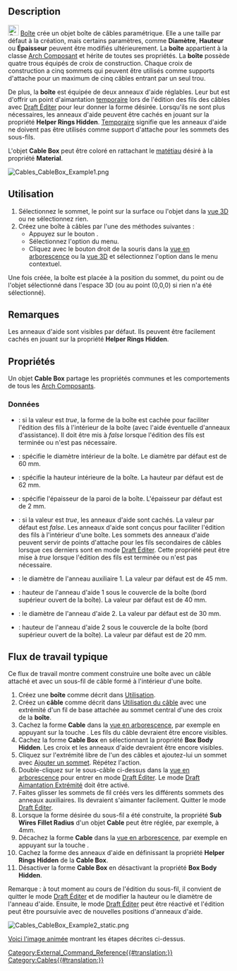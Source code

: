 <languages/>

<div class="mw-translate-fuzzy">
{{Docnav/fr
|[[Cables_Cable/fr|Câble]]
|[[Cables_CableConnector/fr|Connecteur]]
|[[Cables_Workbench/fr|Cables]]
|IconL=Cables_Cable.svg
|IconR=Cables_CableConnector.svg
|IconC=Cables_workbench_icon.svg
}}
</div>

<div class="mw-translate-fuzzy">
{{GuiCommand/fr
|Name=Cables CableBox
|Name/fr=Cables Boîte
|MenuLocation=Cables → Cable Box
|Workbenches=[[Cables_Workbench/fr|Cables]]
|Shortcut=
|Version=0.1.0
|SeeAlso=[[Cables_Cable/fr|Cables Câble]], [[Cables_CableConnector/fr|Cables Connecteur]]
}}
</div>

==Description==

[[Image:Cables_CableBox.svg|24px]] [[Cables_CableBox/fr|Boîte]] crée un objet boîte de câbles paramétrique. Elle a une taille par défaut à la création, mais certains paramètres, comme '''Diamètre''', '''Hauteur''' ou '''Épaisseur''' peuvent être modifiés ultérieurement. La '''boîte''' appartient à la classe [[Arch_Component/fr|Arch Composant]] et hérite de toutes ses propriétés. La '''boîte''' possède quatre trous équipés de croix de construction. Chaque croix de construction a cinq sommets qui peuvent être utilisés comme supports d'attache pour un maximum de cinq câbles entrant par un seul trou.

De plus, la '''boîte''' est équipée de deux anneaux d'aide réglables. Leur but est d'offrir un point d'aimantation <u>temporaire</u> lors de l'édition des fils des câbles avec [[Draft_Edit/fr|Draft Éditer]] pour leur donner la forme désirée. Lorsqu'ils ne sont plus nécessaires, les anneaux d'aide peuvent être cachés en jouant sur la propriété '''Helper Rings Hidden'''. <u>Temporaire</u> signifie que les anneaux d'aide ne doivent pas être utilisés comme support d'attache pour les sommets des sous-fils.

L'objet '''Cable Box''' peut être coloré en rattachant le [[Arch_SetMaterial/fr|matétiau]] désiré à la propriété '''Material'''.

[[Image:Cables_CableBox_Example1.png]]
{{Caption|Exemple de boîte pour câbles par défaut :<br/>Il y a des croix de construction visibles à l'intérieur des trous et des anneaux d'aide à l'intérieur d'une boîte.}}

<span id="Usage"></span>
==Utilisation==

# Sélectionnez le sommet, le point sur la surface ou l'objet dans la [[3D_view/fr|vue 3D]] ou ne sélectionnez rien.
# Créez une boîte à câbles par l'une des méthodes suivantes :
#* Appuyez sur le bouton {{Button|[[Image:Cables_CableBox.svg|16px]] [[Cables_CableBox/fr|Cable Box]]}}.
#* Sélectionnez l'option {{MenuCommand|Cables → [[Image:Cables_CableBox.svg|16px]] Cable Box}} du menu.
#* Cliquez avec le bouton droit de la souris dans la [[Tree_view/fr|vue en arborescence]] ou la [[3D_view/fr|vue 3D]] et sélectionnez l'option {{MenuCommand|Cables → [[Image:Cables_CableBox.svg|16px]] Cable Box}} dans le menu contextuel.

Une fois créée, la boîte est placée à la position du sommet, du point ou de l'objet sélectionné dans l'espace 3D (ou au point (0,0,0) si rien n'a été sélectionné).

<span id="Notes"></span>
==Remarques==

Les anneaux d'aide sont visibles par défaut. Ils peuvent être facilement cachés en jouant sur la propriété '''Helper Rings Hidden'''.

<span id="Properties"></span>
==Propriétés==

Un objet '''Cable Box''' partage les propriétés communes et les comportements de tous les [[Arch_Component/fr|Arch Composants]].

<span id="Data"></span>
===Données===

{{TitleProperty|Cable Box}}

* {{PropertyData|Box Body Hidden|Bool}} : si la valeur est ''true'', la forme de la boîte est cachée pour faciliter l'édition des fils à l'intérieur de la boîte (avec l'aide éventuelle d'anneaux d'assistance). Il doit être mis à ''false'' lorsque l'édition des fils est terminée ou n'est pas nécessaire.
* {{PropertyData|Diameter|Length}} : spécifie le diamètre intérieur de la boîte. Le diamètre par défaut est de 60 mm.
* {{PropertyData|Height|Length}} : spécifie la hauteur intérieure de la boîte. La hauteur par défaut est de 62 mm.
* {{PropertyData|Thickness|Length}} : spécifie l'épaisseur de la paroi de la boîte. L'épaisseur par défaut est de 2 mm.

{{TitleProperty|Cable Box Helpers}}

* {{PropertyData|Helper Rings Hidden|Bool}} : si la valeur est ''true'', les anneaux d'aide sont cachés. La valeur par défaut est ''false''. Les anneaux d'aide sont conçus pour faciliter l'édition des fils à l'intérieur d'une boîte. Les sommets des anneaux d'aide peuvent servir de points d'attache pour les fils secondaires de câbles lorsque ces derniers sont en mode [[Draft_Edit/fr|Draft Éditer]]. Cette propriété peut être mise à ''true'' lorsque l'édition des fils est terminée ou n'est pas nécessaire.
* {{PropertyData|Ring 1 Diameter|Length}} : le diamètre de l'anneau auxiliaire 1. La valeur par défaut est de 45 mm.
* {{PropertyData|Ring 1 Height|Length}} : hauteur de l'anneau d'aide 1 sous le couvercle de la boîte (bord supérieur ouvert de la boîte). La valeur par défaut est de 40 mm.
* {{PropertyData|Ring 2 Diameter|Length}} : le diamètre de l'anneau d'aide 2. La valeur par défaut est de 30 mm.
* {{PropertyData|Ring 2 Height|Length}} : hauteur de l'anneau d'aide 2 sous le couvercle de la boîte (bord supérieur ouvert de la boîte). La valeur par défaut est de 20 mm.

<span id="Typical_workflow"></span>
== Flux de travail typique ==

Ce flux de travail montre comment construire une boîte avec un câble attaché et avec un sous-fil de câble formé à l'intérieur d'une boîte.

# Créez une '''boîte''' comme décrit dans [[#Utilisation|Utilisation]].
# Créez un '''câble''' comme décrit dans [[Cables_Cable/fr#Utilisation|Utilisation du câble]] avec une extrémité d'un fil de base attachée au sommet central d'une des croix de la '''boîte'''.
# Cachez la forme '''Cable''' dans la [[Tree_view/fr|vue en arborescence]], par exemple en appuyant sur la touche {{KEY|Espace}}. Les fils du câble devraient être encore visibles.
# Cachez la forme '''Cable Box''' en sélectionnant la propriété '''Box Body Hidden'''. Les croix et les anneaux d'aide devraient être encore visibles.
# Cliquez sur l'extrémité libre de l'un des câbles et ajoutez-lui un sommet avec [[Cables_AddVertex/fr|Ajouter un sommet]]. Répétez l'action.
# Double-cliquez sur le sous-câble ci-dessus dans la [[Tree_view/fr|vue en arborescence]] pour entrer en mode [[Draft_Edit/fr|Draft Éditer]]. Le mode [[Draft_Snap_Endpoint/fr|Draft Aimantation Extrémité]] doit être activé.
# Faites glisser les sommets de fil créés vers les différents sommets des anneaux auxiliaires. Ils devraient s'aimanter facilement. Quitter le mode [[Draft_Edit/fr|Draft Éditer]].
# Lorsque la forme désirée du sous-fil a été construite, la propriété '''Sub Wires Fillet Radius''' d'un objet '''Cable''' peut être réglée, par exemple, à 4mm.
# Décachez la forme '''Cable''' dans la [[Tree_view/fr|vue en arborescence]], par exemple en appuyant sur la touche {{KEY|Espace}}.
# Cachez la forme des anneaux d'aide en définissant la propriété '''Helper Rings Hidden''' de la '''Cable Box'''.
# Désactiver la forme '''Cable Box''' en désactivant la propriété '''Box Body Hidden'''.

Remarque : à tout moment au cours de l'édition du sous-fil, il convient de quitter le mode [[Draft_Edit/fr|Draft Éditer]] et de modifier la hauteur ou le diamètre de l'anneau d'aide. Ensuite, le mode [[Draft_Edit/fr|Draft Éditer]] peut être réactivé et l'édition peut être poursuivie avec de nouvelles positions d'anneaux d'aide.

[[Image:Cables_CableBox_Example2_static.png]]
{{Caption|Exemple d'un sous-fil de câble formé à l'intérieur d'une boîte}}

[[Cables_Example3_CableBox|Voici l'image animée]] montrant les étapes décrites ci-dessus.


<div class="mw-translate-fuzzy">
{{Docnav/fr
|[[Cables_Cable/fr|Câble]]
|[[Cables_CableConnector/fr|Connecteur]]
|[[Cables_Workbench/fr|Cables]]
|IconL=Cables_Cable.svg
|IconR=Cables_CableConnector.svg
|IconC=Cables_workbench_icon.svg
}}
</div>

[[Category:External_Command_Reference{{#translation:}}]]
[[Category:Cables{{#translation:}}]]